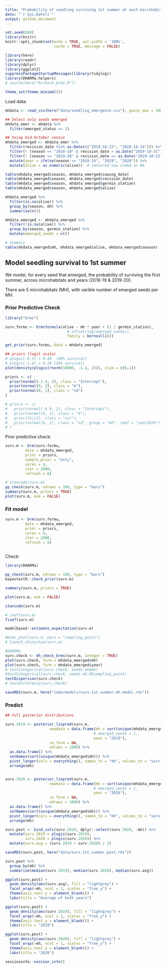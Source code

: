 ```yaml
---
title: "Probability of seedling surviving 1st summer at each microhabitat"
date: "`r Sys.Date()`"
output: github_document
---
```



```r
set.seed(888)
library(knitr)
knitr::opts_chunk$set(echo = TRUE, out.width = '100%', 
                      cache = TRUE, message = FALSE)
```

```r
library(here)
library(readr)
library(dplyr)
library(ggplot2)
suppressPackageStartupMessages(library(tidylog))
library(DHARMa.helpers)
# source(here("R/check_brms.R"))

theme_set(theme_minimal())
```


Load data:

```r
mhdata <- read_csv(here("data/seedling_emergence.csv"), guess_max = 10000)

## Select only seeds emerged
mhdata_emer <- mhdata %>%
  filter(emerged_status == 1)

## Using mid-October census
mhdata_emerged <- mhdata_emer %>%
  filter(revision_date %in% as.Date(c("2019-10-23", "2020-10-14"))) %>% 
  filter(! (season == "2018-19" & revision_date > as.Date("2019-10-31"))) %>%  # consider only first summer census (ie. remove 2nd summer) 
  filter(! (season == "2019-20" & revision_date == as.Date("2019-10-23"))) %>% 
  mutate(year = ifelse(season == "2018-19", "2019", "2020")) %>% 
  mutate(alive = as.numeric(alive))  # censored now coded as NA

table(mhdata_emerged$season, mhdata_emerged$sowing_date)
table(mhdata_emerged$season, mhdata_emerged$revision_date)
table(mhdata_emerged$season, mhdata_emerged$germin_station)
table(mhdata_emerged$season, mhdata_emerged$alive)

mhdata_emerged %>% 
  filter(is.na(alive)) %>%
  group_by(season, mh) %>% 
  summarise(n())

mhdata_emerged <- mhdata_emerged %>% 
  filter(!is.na(alive)) %>%
  group_by(season, germin_station) %>%
  mutate(emerged_seeds = n())

# Summary
table(mhdata_emerged$mh, mhdata_emerged$alive, mhdata_emerged$season)
```




## Model seedling survival to 1st summer

We model, for every seed that emerged, the probability of surviving the first summer, across microhabitats and years (2018-19 & 2019-20).

There are 5 microhabitats (MH), with varible number of emerged seeds per MH.


### Prior Predictive Check


```r
library("brms")

surv.formu <- brmsformula(alive ~ mh * year + (1 | germin_station),
                            # offset(log(emerged_seeds)), 
                            family = bernoulli())

get_prior(surv.formu, data = mhdata_emerged)

## priors (logit scale)
# plogis(-0.5) = 0.40  (40% survival)
# plogis(-1.4) = 0.20 (20% survival)
plot(density(plogis(rnorm(10000, -1.4, 2))), xlim = c(0,1))

priors <- c(
  prior(normal(-1.4, 2), class = "Intercept"), 
  prior(normal(0, 2), class = "b"),
  prior(normal(0, 1), class = "sd")
)

# priors <- c(
#   prior(normal(-6.9, 2), class = "Intercept"),
#   prior(normal(0, 1), class = "b"),
#   prior(lkj(2), class = "cor"),
#   prior(normal(0, 1), class = "sd", group = "mh", coef = "year2020")
# )
```


Prior predictive check:

```r
surv.m <- brm(surv.formu,
         data = mhdata_emerged,
         prior = priors,
         sample_prior = "only",
         cores = 4,
         iter = 2000,
         refresh = 0)

# stancode(surv.m)
pp_check(surv.m, ndraws = 100, type = "bars") 
summary(surv.m, priors = TRUE)
plot(surv.m, ask = FALSE)
```



### Fit model


```r
surv.m <- brm(surv.formu,
         data = mhdata_emerged, 
         prior = priors,
         cores = 4,
         iter = 2000,
         refresh = 0)
         
```


Check: 

```r
library(DHARMa)

pp_check(surv.m, ndraws = 100, type = "bars")
bayestestR::check_prior(surv.m)

summary(surv.m, priors = TRUE)

plot(surv.m, ask = FALSE)

stancode(surv.m)

# coef(surv.m)
fixef(surv.m)

modelbased::estimate_expectation(surv.m)

#mcmc_plot(surv.m, pars = "sampling_point")
# launch_shinystan(surv.m)

#DHARMa
surv.check <- dh_check_brms(surv.m, integer = TRUE)
plot(surv.check, form = mhdata_emerged$mh)
plot(surv.check, form = mhdata_emerged$year)
# testCategorical(surv.check, seeds.mh$mh)
#testCategorical(surv.check, seeds.mh.M$sampling_point)
testDispersion(surv.check)
# testUniformity(surv.check)

saveRDS(surv.m, here("code/models/surv.1st.summer.mh.model.rds"))
```



### Predict

```r

## Full posterior distributions

surv.2019 <- posterior_linpred(surv.m, 
                    newdata = data.frame(mh = sort(unique(mhdata_emerged$mh)),
                                        # emerged_seeds = 1,
                                        year = "2019"),
                    re.form = NA,
                    ndraws = 1000) %>% 
  as.data.frame() %>%
  setNames(sort(unique(mhdata_emerged$mh))) %>% 
  pivot_longer(cols = everything(), names_to = "mh", values_to = "surv.2019") %>% 
  arrange(mh)


surv.2020 <- posterior_linpred(surv.m, 
                    newdata = data.frame(mh = sort(unique(mhdata_emerged$mh)),
                                        # emerged_seeds = 1,
                                        year = "2020"),
                    re.form = NA,
                    ndraws = 1000) %>% 
  as.data.frame() %>%
  setNames(sort(unique(mhdata_emerged$mh))) %>% 
  pivot_longer(cols = everything(), names_to = "mh", values_to = "surv.2020") %>% 
  arrange(mh)

surv.post <- bind_cols(surv.2019, dplyr::select(surv.2020, -mh)) %>% 
  mutate(surv.2019 = plogis(surv.2019),
         surv.2020 = plogis(surv.2020)) %>% 
  mutate(surv.avg = (surv.2019 + surv.2020) / 2)

saveRDS(surv.post, here("data/surv.1st.summer.post.rds"))
```


```r
surv.post %>% 
  group_by(mh) %>% 
  summarise(median(surv.2019), median(surv.2020), median(surv.avg))

ggplot(surv.post) +
  geom_density(aes(surv.avg), fill = "lightgrey") +
  facet_wrap(~mh, ncol = 1, scales = "free_y") +
  theme(axis.text.y = element_blank()) +
  labs(title = "Average of both years")

ggplot(surv.post) +
  geom_density(aes(surv.2019), fill = "lightgrey") +
  facet_wrap(~mh, ncol = 1, scales = "free_y") +
  theme(axis.text.y = element_blank()) +
  labs(title = "2019")

ggplot(surv.post) +
  geom_density(aes(surv.2020), fill = "lightgrey") +
  facet_wrap(~mh, ncol = 1, scales = "free_y") +
  theme(axis.text.y = element_blank()) +
  labs(title = "2020")
```


```r
sessioninfo::session_info()
```

